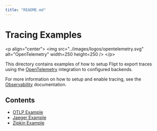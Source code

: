 ```yaml
---
title: "README.md"
---
```


# Tracing Examples

&lt;p align="center"&gt;
    &lt;img src="../images/logos/opentelemetry.svg" alt="OpenTelemetry" width=250 height=250 /&gt;
&lt;/p&gt;

This directory contains examples of how to setup Flipt to export traces using the [OpenTelemetry](https://opentelemetry.io/) integration to configured backends.

For more information on how to setup and enable tracing, see the [Observability](https://www.flipt.io/docs/configuration/observability) documentation.

## Contents

* [OTLP Example](otlp/README.md)
* [Jaeger Example](jaeger/README.md)
* [Zipkin Example](zipkin/README.md)
